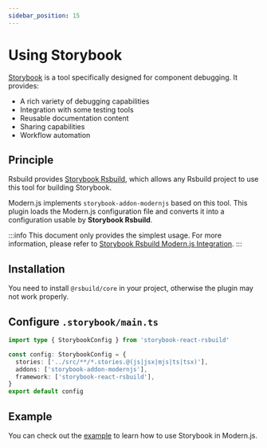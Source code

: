 ```yaml
---
sidebar_position: 15
---
```



# Using Storybook

[Storybook](https://storybook.js.org/) is a tool specifically designed for component debugging. It provides:

- A rich variety of debugging capabilities
- Integration with some testing tools
- Reusable documentation content
- Sharing capabilities
- Workflow automation

## Principle

Rsbuild provides [Storybook Rsbuild](https://storybook.rsbuild.rs/index.html), which allows any Rsbuild project to use this tool for building Storybook.

Modern.js implements `storybook-addon-modernjs` based on this tool. This plugin loads the Modern.js configuration file and converts it into a configuration usable by **Storybook Rsbuild**.

:::info
This document only provides the simplest usage. For more information, please refer to [Storybook Rsbuild Modern.js Integration](https://storybook.rsbuild.rs/guide/integrations/modernjs.html).
:::

## Installation

<PackageManagerTabs command="install @rsbuild/core storybook-builder-rsbuild storybook-addon-modernjs -D" />

You need to install `@rsbuild/core` in your project, otherwise the plugin may not work properly.

## Configure `.storybook/main.ts`

```ts
import type { StorybookConfig } from 'storybook-react-rsbuild'

const config: StorybookConfig = {
  stories: ['../src/**/*.stories.@(js|jsx|mjs|ts|tsx)'],
  addons: ['storybook-addon-modernjs'],
  framework: ['storybook-react-rsbuild'],
}
export default config
```

## Example

You can check out the [example](https://github.com/rspack-contrib/storybook-rsbuild/tree/main/sandboxes/modernjs-react) to learn how to use Storybook in Modern.js.
